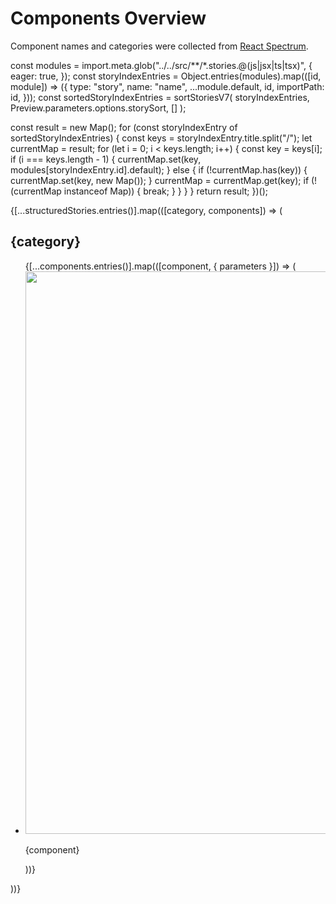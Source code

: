 
<Meta title="Overview" />

<style>
  {`
    .sbdocs-content {
      max-width: 100rem;
    }
  `}
</style>

# Components Overview

Component names and categories were collected from [React Spectrum](https://react-spectrum.adobe.com/react-spectrum/).

  const modules = import.meta.glob("../../src/**/*.stories.@(js|jsx|ts|tsx)", {
    eager: true,
  });
  const storyIndexEntries = Object.entries(modules).map(([id, module]) => ({
    type: "story",
    name: "name",
    ...module.default,
    id,
    importPath: id,
  }));
  const sortedStoryIndexEntries = sortStoriesV7(
    storyIndexEntries,
    Preview.parameters.options.storySort,
    []
  );

  const result = new Map();
  for (const storyIndexEntry of sortedStoryIndexEntries) {
    const keys = storyIndexEntry.title.split("/");
    let currentMap = result;
    for (let i = 0; i < keys.length; i++) {
      const key = keys[i];
      if (i === keys.length - 1) {
        currentMap.set(key, modules[storyIndexEntry.id].default);
      } else {
        if (!currentMap.has(key)) {
          currentMap.set(key, new Map());
        }
        currentMap = currentMap.get(key);
        if (!(currentMap instanceof Map)) {
          break;
        }
      }
    }
  }
  return result;
})();

<div className="!mt-10 space-y-16">
  {[...structuredStories.entries()].map(([category, components]) => (
    <div key={category}>
      <h2>{category}</h2>
      <Unstyled>
        <ul className="mt-4 grid grid-cols-[repeat(auto-fill,minmax(min(20rem,100%),1fr))] gap-x-10 gap-y-8">
          {[...components.entries()].map(([component, { parameters }]) => (
            <li key={component}>
              <LinkTo
                kind={`${category}/${component}`}
                story="docs"
                className="block"
              >
                <img
                  className="block w-full"
                  src={parameters.gallery.thumbnail}
                  width="1600"
                  height="900"
                  alt=""
                  decoding="async"
                />
                <p className="mt-2">{component}</p>
              </LinkTo>
            </li>
          ))}
        </ul>
      </Unstyled>
    </div>
  ))}
</div>
